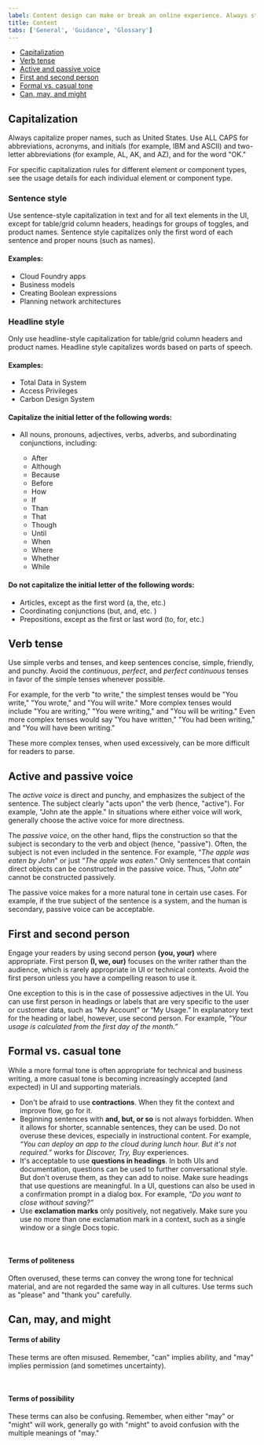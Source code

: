 ```yaml
---
label: Content design can make or break an online experience. Always strive for writing that is clear, concise, and on-brand.
title: Content
tabs: ['General', 'Guidance', 'Glossary']
---
```


<AnchorLinks>

- [Capitalization](#capitalization)
- [Verb tense](#verb-tense)
- [Active and passive voice](#active-and-passive-voice)
- [First and second person](#first-and-second-person)
- [Formal vs. casual tone](#formal-vs-casual-tone)
- [Can, may, and might](#can-may-and-might)

</AnchorLinks>

## Capitalization

Always capitalize proper names, such as United States. Use ALL CAPS for abbreviations, acronyms, and initials (for example, IBM and ASCII) and two-letter abbreviations (for example, AL, AK, and AZ), and for the word "OK."

For specific capitalization rules for different element or component types, see the usage details for each individual element or component type.

### Sentence style

Use sentence-style capitalization in text and for all text elements in the UI, except for table/grid column headers, headings for groups of toggles, and product names. Sentence style capitalizes only the first word of each sentence and proper nouns (such as names).

#### Examples:

- Cloud Foundry apps
- Business models
- Creating Boolean expressions
- Planning network architectures

### Headline style

Only use headline-style capitalization for table/grid column headers and product names. Headline style capitalizes words based on parts of speech.

#### Examples:

- Total Data in System
- Access Privileges
- Carbon Design System

#### Capitalize the initial letter of the following words:

- All nouns, pronouns, adjectives, verbs, adverbs, and subordinating conjunctions, including:

  - After
  - Although
  - Because
  - Before
  - How
  - If
  - Than
  - That
  - Though
  - Until
  - When
  - Where
  - Whether
  - While

#### Do not capitalize the initial letter of the following words:

- Articles, except as the first word (a, the, etc.)
- Coordinating conjunctions (but, and, etc. )
- Prepositions, except as the first or last word (to, for, etc.)

## Verb tense

Use simple verbs and tenses, and keep sentences concise, simple, friendly, and punchy. Avoid the _continuous_, _perfect_, and _perfect continuous_ tenses in favor of the simple tenses whenever possible.

For example, for the verb "to write," the simplest tenses would be "You write," "You wrote," and "You will write." More complex tenses would include "You are writing," "You were writing," and "You will be writing." Even more complex tenses would say "You have written," "You had been writing," and "You will have been writing."

These more complex tenses, when used excessively, can be more difficult for readers to parse.

<Row>
<Column md="4" lg="4">
  <DoDontExample correct="true" label="Do use simple future tenses." text="The API will return a promise."></DoDontExample>
</Column>
<Column md="4" lg="4" offsetLg="0">
  <DoDontExample label="Don’t use complex future tenses when simple ones will suffice." text="The API will be returning a promise."></DoDontExample>
</Column>
</Row>

<Row>
<Column md="4" lg="4">
  <DoDontExample correct="true" label="Do use simple past tenses." text='The API exceeded its limit.'></DoDontExample>
</Column>
<Column md="4" lg="4" offsetLg="0">
  <DoDontExample label="Don’t use complex past tenses when simple ones will suffice." text='The API has exceeded its limit.'></DoDontExample>
</Column>
</Row>

## Active and passive voice

The _active voice_ is direct and punchy, and emphasizes the subject of the sentence. The subject clearly "acts upon" the verb (hence, "active"). For example, "John ate the apple." In situations where either voice will work, generally choose the active voice for more directness.

<Row>
<Column md="4" lg="4">
  <DoDontExample
    correct="true"
    label="Do use active voice when appropriate."
    text="Next, the admin configures access privileges."
  />
</Column>
<Column md="4" lg="4" offsetLg="0">
  <DoDontExample
    label="Don’t use passive voice when active voice will suffice."
    text="Next, access privileges are configured by the admin."
  />
</Column>
</Row>

The _passive voice_, on the other hand, flips the construction so that the subject is secondary to the verb and object (hence, "passive"). Often, the subject is not even included in the sentence. For example, “_The apple was eaten by John_" or just “_The apple was eaten_." Only sentences that contain direct objects can be constructed in the passive voice. Thus, “_John ate_" cannot be constructed passively.

The passive voice makes for a more natural tone in certain use cases. For example, if the true subject of the sentence is a system, and the human is secondary, passive voice can be acceptable.

<Row>
<Column md="4" lg="4">
  <DoDontExample
    correct="true"
    label="Do use passive voice when appropriate."
    text="The database needs to be rebooted."
  />
</Column>
<Column md="4" lg="4" offsetLg="0">
  <DoDontExample
    label="Don’t use active voice when passive voice is more appropriate."
    text="Someone needs to reboot the database."
  />
</Column>
</Row>

## First and second person

Engage your readers by using second person **(you, your)** where appropriate. First person **(I, we, our)** focuses on the writer rather than the audience, which is rarely appropriate in UI or technical contexts. Avoid the first person unless you have a compelling reason to use it.

One exception to this is in the case of possessive adjectives in the UI. You can use first person in headings or labels that are very specific to the user or customer data, such as “My Account” or “My Usage.” In explanatory text for the heading or label, however, use second person. For example, _“Your usage is calculated from the first day of the month.”_

## Formal vs. casual tone

While a more formal tone is often appropriate for technical and business writing, a more casual tone is becoming increasingly accepted (and expected) in UI and supporting materials.

- Don't be afraid to use **contractions**. When they fit the context and improve flow, go for it.
- Beginning sentences with **and, but, or so** is not always forbidden. When it allows for shorter, scannable sentences, they can be used. Do not overuse these devices, especially in instructional content. For example, _“You can deploy an app to the cloud during lunch hour. But it's not required.”_ works for _Discover, Try, Buy_ experiences.
- It's acceptable to use **questions in headings**. In both UIs and documentation, questions can be used to further conversational style. But don't overuse them, as they can add to noise. Make sure headings that use questions are meaningful. In a UI, questions can also be used in a confirmation prompt in a dialog box. For example, _“Do you want to close without saving?”_
- Use **exclamation marks** only positively, not negatively. Make sure you use no more than one exclamation mark in a context, such as a single window or a single Docs topic.

<Row>
<Column md="4" lg="4">
  <DoDontExample
    correct="true"
    label="Do use exclamation points for positive messages."
    text="Your IBM Cloud account is ready!"
  />
</Column>
<Column md="4" lg="4" offsetLg="0">
  <DoDontExample
    label="Don’t use exclamation points for negative messages"
    text="You have reached your usage limit!!"
  />
</Column>
</Row>

<br />

#### Terms of politeness

Often overused, these terms can convey the wrong tone for technical material, and are not regarded the same way in all cultures. Use terms such as "please" and "thank you" carefully.

<Row>
<Column md="4" lg="4">
  <DoDontExample
    correct="true"
    label="Do Use terms of politeness in a UI only when the user is being inconvenienced."
    text="Indexing might take a few minutes. Please wait."
  />
</Column>
<Column md="4" lg="4" offsetLg="0">
  <DoDontExample
    label="Don’t Use terms of politeness superfluously."
    text="Please create a subscription account to get full access to the catalog."
  />
</Column>
</Row>

## Can, may, and might

#### Terms of ability

These terms are often misused. Remember, "can" implies ability, and "may" implies permission (and sometimes uncertainty).

<Row>
<Column md="4" lg="4">
  <DoDontExample
    correct="true"
    label="Do use ‘can’ to express ability."
    text="You can use the command line interface to update your app."
  />
</Column>
<Column md="4" lg="4" offsetLg="0">
  <DoDontExample
    label="Don’t use ‘may’ when you mean ‘can.’"
    text="You may use the command line interface to update your app."
  />
</Column>
</Row>

<br />

#### Terms of possibility

These terms can also be confusing. Remember, when either "may" or "might" will work, generally go with "might" to avoid confusion with the multiple meanings of "may."

<Row>
<Column md="4" lg="4">
  <DoDontExample
    correct="true"
    label="Do use ‘might’ to clarify possibility."
    text="You might need more advanced features when integrating with another app."
  />
</Column>
<Column md="4" lg="4" offsetLg="0">
  <DoDontExample
    label="Don’t use ‘may’ when ‘might’ will work."
    text="You may need more advanced features when integrating with another app."
  />
</Column>
</Row>

